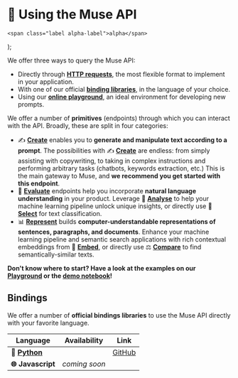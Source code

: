 ---
---

# 🤩 Using the Muse API

    <span class="label alpha-label">alpha</span>
);

We offer three ways to query the Muse API:

-   Directly through **[HTTP requests](/api/specifications/requests)**, the most flexible format to implement
    in your application.
-   With one of our official **[binding libraries](#bindings)**, in the language of your choice.
-   Using our **[online playground](https://muse.lighton.ai)**, an ideal environment for developing new prompts.

We offer a number of **primitives** (endpoints) through which you can interact with the API. Broadly, these
are split in four categories:

-   ✍️ **[Create](/api/primitives/create)** enables you to **generate and manipulate text according to a prompt**.
    The possibilities with ✍️ **[Create](/api/primitives/create)** are endless: from simply assisting with copywriting,
    to taking in complex instructions and performing arbitrary tasks (chatbots, keywords extraction, etc.)
    This is the main gateway to Muse, and **we recommend you get started with this endpoint**.
-   🔬️ **[Evaluate](/api/primitives/evaluate/analyse)** endpoints help you incorporate **natural language understanding**
    in your product. Leverage 🧪 **[Analyse](/api/primitives/evaluate/analyse)** to help your machine learning pipeline
    unlock unique insights, or directly use
    🔘 **[Select](/api/primitives/evaluate/select)** for text classification.
-   📊 **[Represent](/api/primitives/represent/embed)** <Alpha /> builds **computer-understandable
    representations of sentences, paragraphs, and documents**. Enhance your machine learning pipeline and semantic search
    applications with rich contextual embeddings from 🔢 **[Embed](/api/primitives/represent/embed)**, or directly use
    ⚖️ **[Compare](/api/primitives/represent/compare)** to find semantically-similar texts.

**Don't know where to start? Have a look at the examples on our [Playground](https://muse.lighton.ai) or the
[demo notebook](https://github.com/lightonai/lightonmuse/blob/master/examples/demo_notebook.ipynb)!**

## Bindings

We offer a number of **official bindings libraries** to use the Muse API directly with your favorite language.

| Language                              | Availability  | Link                                               |
| ------------------------------------- | ------------- | -------------------------------------------------- |
| **🐍 [Python](/api/bindings/python)** | <Alpha />     | [GitHub](https://github.com/lightonai/lightonmuse) |
| **🌐 Javascript**                     | _coming soon_ |                                                    |
